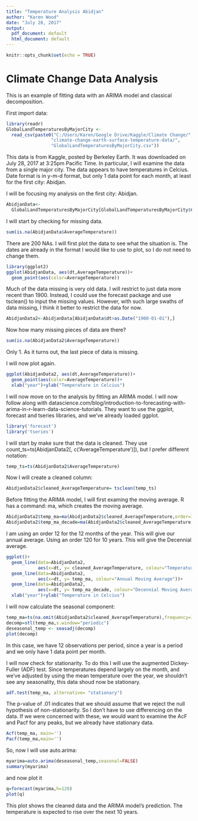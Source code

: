 ---
title: "Temperature Analysis Abidjan"
author: "Karen Wood"
date: "July 28, 2017"
output:
  pdf_document: default
  html_document: default
---

```{r setup, include=FALSE}
knitr::opts_chunk$set(echo = TRUE)
```

# Climate Change Data Analysis

This is an example of fitting data with an ARIMA model and classical decomposition.

First import data:

```{r}
library(readr)
GlobalLandTemperaturesByMajorCity <- 
  read_csv(paste0("C:/Users/Karen/Google Drive/Kaggle/Climate Change/",
                 "climate-change-earth-surface-temperature-data/",
                 "GlobalLandTemperaturesByMajorCity.csv"))
```

This data is from Kaggle, posted by Berkeley Earth. It was downloaded on July 28, 2017 at 3:25pm Pacific Time. In particular, I will examine the data from a single major city. The data appears to have temperatures in Celcius. Date format is in y-m-d format, but only 1 data point for each month, at least for the first city: Abidjan. 

I will be focusing my analysis on the first city: Abidjan.

```{r}
AbidjanData<-
  GlobalLandTemperaturesByMajorCity[GlobalLandTemperaturesByMajorCity$City=="Abidjan", ]
```

I will start by checking for missing data.

```{r}
sum(is.na(AbidjanData$AverageTemperature))
```

There are 200 NAs. I will first plot the data to see what the situation is. The dates are already in the format I would like to use to plot, so I do not need to change them.

```{r}
library(ggplot2)
ggplot(AbidjanData, aes(dt,AverageTemperature))+
  geom_point(aes(color=AverageTemperature))
```


Much of the data missing is very old data. I will restrict to just data more recent than 1900. Instead, I could use the forecast package and use tsclean() to input the missing values. However, with such large swaths of data missing, I think it better to restrict the data for now.

```{r message=FALSE}
AbidjanData2<-AbidjanData[AbidjanData$dt>as.Date("1900-01-01"),]
```

Now how many missing pieces of data are there?

```{r message=FALSE}
sum(is.na(AbidjanData2$AverageTemperature))
```


Only 1. As it turns out, the last piece of data is missing.

I will now plot again.

```{r message=FALSE}
ggplot(AbidjanData2, aes(dt,AverageTemperature))+
  geom_point(aes(color=AverageTemperature))+
  xlab("year")+ylab("Temperature in Celcius")
```

I will now move on to the analysis by fitting an ARIMA model. I will now follow along with datascience.com/blog/introduction-to-forecasting-with-arima-in-r-learn-data-science-tutorials. They want to use the ggplot, forecast and tseries libraries, and we've already loaded ggplot.

```{r}
library('forecast')
library('tseries')
```

I will start by make sure that the data is cleaned. They use count_ts=ts(AbidjanData2[, c('AverageTemperature')]), but I prefer different notation:

```{r message=FALSE}
temp_ts=ts(AbidjanData2$AverageTemperature)
```

Now I will create a cleaned column:

```{r message=FALSE}
AbidjanData2$cleaned_AverageTemperature= tsclean(temp_ts)
```

Before fitting the ARIMA model, I will first examing the moving average. R has a command: ma, which creates the moving average.

```{r message=FALSE}
AbidjanData2$temp_ma=ma(AbidjanData2$cleaned_AverageTemperature,order=12) 
AbidjanData2$temp_ma_decade=ma(AbidjanData2$cleaned_AverageTemperature,order=120) 
```

I am using an order 12 for the 12 months of the year. This will give our annual average. Using an order 120 for 10 years. This will give the Decennial average.

```{r message=FALSE, warning=FALSE}
ggplot()+
  geom_line(data=AbidjanData2, 
            aes(x=dt, y= cleaned_AverageTemperature, colour="Temperature"))+
  geom_line(data=AbidjanData2, 
            aes(x=dt, y= temp_ma, colour="Annual Moving Average"))+
  geom_line(data=AbidjanData2, 
            aes(x=dt, y= temp_ma_decade, colour="Decennial Moving Average"))+
  xlab("year")+ylab("Temperature in Celcius")
```

I will now calculate the seasonal component:
```{r message=FALSE}
temp_ma=ts(na.omit(AbidjanData2$cleaned_AverageTemperature),frequency=12)
decomp=stl(temp_ma,s.window="periodic")
deseasonal_temp <- seasadj(decomp)
plot(decomp)
```


In this case, we have 12 observations per period, since a year is a period and we only have 1 data point per month.

I will now check for stationarity. To do this I will use the augmented Dickey-Fuller (ADF) test. Since temperatures depend largely on the month, and we've adjusted by using the mean temperature over the year, we shouldn't see any seasonality, this data shoud now be stationary.

```{r}
adf.test(temp_ma, alternative= "stationary")
```

The p-value of .01 indicates that we should assume that we reject the null hypothesis of non-stationarity. So I don't have to use differencing on the data. If we were concerned with these, we would want to examine the AcF and Pacf for any peaks, but we already have stationary data.

```{r}
Acf(temp_ma, main='')
Pacf(temp_ma,main='')
```

So, now I will use auto.arima:

```{r}
myarima=auto.arima(deseasonal_temp,seasonal=FALSE)
summary(myarima)
```

and now plot it

```{r}
q=forecast(myarima,h=120)
plot(q)
```

This plot shows the cleaned data and the ARIMA model's prediction. The temperature is expected to rise over the next 10 years.
